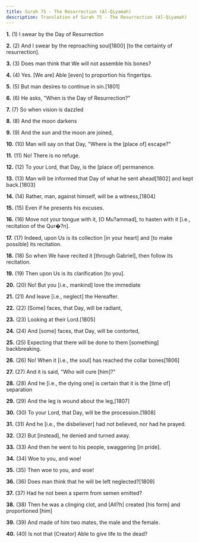 ```yaml
---
title: Surah 75 - The Resurrection (Al-Qiyamah)
description: Translation of Surah 75 - The Resurrection (Al-Qiyamah)
---
```


**1.** (1) I swear by the Day of Resurrection

**2.** (2) And I swear by the reproaching soul[1800] [to the certainty of resurrection].

**3.** (3) Does man think that We will not assemble his bones?

**4.** (4) Yes. [We are] Able [even] to proportion his fingertips.

**5.** (5) But man desires to continue in sin.[1801]

**6.** (6) He asks, "When is the Day of Resurrection?"

**7.** (7) So when vision is dazzled

**8.** (8) And the moon darkens

**9.** (9) And the sun and the moon are joined,

**10.** (10) Man will say on that Day, "Where is the [place of] escape?"

**11.** (11) No! There is no refuge.

**12.** (12) To your Lord, that Day, is the [place of] permanence.

**13.** (13) Man will be informed that Day of what he sent ahead[1802] and kept back.[1803]

**14.** (14) Rather, man, against himself, will be a witness,[1804]

**15.** (15) Even if he presents his excuses.

**16.** (16) Move not your tongue with it, [O Mu?ammad], to hasten with it [i.e., recitation of the Qur�?n].

**17.** (17) Indeed, upon Us is its collection [in your heart] and [to make possible] its recitation.

**18.** (18) So when We have recited it [through Gabriel], then follow its recitation.

**19.** (19) Then upon Us is its clarification [to you].

**20.** (20) No! But you [i.e., mankind] love the immediate

**21.** (21) And leave [i.e., neglect] the Hereafter.

**22.** (22) [Some] faces, that Day, will be radiant,

**23.** (23) Looking at their Lord.[1805]

**24.** (24) And [some] faces, that Day, will be contorted,

**25.** (25) Expecting that there will be done to them [something] backbreaking.

**26.** (26) No! When it [i.e., the soul] has reached the collar bones[1806]

**27.** (27) And it is said, "Who will cure [him]?"

**28.** (28) And he [i.e., the dying one] is certain that it is the [time of] separation

**29.** (29) And the leg is wound about the leg,[1807]

**30.** (30) To your Lord, that Day, will be the procession.[1808]

**31.** (31) And he [i.e., the disbeliever] had not believed, nor had he prayed.

**32.** (32) But [instead], he denied and turned away.

**33.** (33) And then he went to his people, swaggering [in pride].

**34.** (34) Woe to you, and woe!

**35.** (35) Then woe to you, and woe!

**36.** (36) Does man think that he will be left neglected?[1809]

**37.** (37) Had he not been a sperm from semen emitted?

**38.** (38) Then he was a clinging clot, and [All?h] created [his form] and proportioned [him]

**39.** (39) And made of him two mates, the male and the female.

**40.** (40) Is not that [Creator] Able to give life to the dead?

